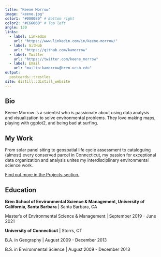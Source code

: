```yaml
---
title: "Keene Morrow"
image: "keene.jpg"
color1: "#000080" # Bottom right
color2: "#C66060" # Top left
angle: 130
links:
  - label: LinkedIn
    url: "https://www.linkedin.com/in/keene-morrow/"
  - label: GitHub
    url: "https://github.com/kamorrow"
  - label: Twitter
    url: "https://twitter.com/keene_morrow"
  - label: Email
    url: "mailto:kamorrow@bren.ucsb.edu"
output:
  postcards::trestles
site: distill::distill_website
---
```


## Bio

Keene Morrow is a scientist who is passionate about using data analysis and visualization to solve environmental problems. They love making maps, playing with ggplot2, and being bad at surfing.

## My Work

From solar panel siting to geospatial life cycle assessment to cataloguing (almost) every conserved parcel in Connecticut, my passion for exceptional data organization and analysis unites my interdisciplinary environmental science work.

[Find out more in the Projects section.](kamorrow.github.io/projects)

## Education

**Bren School of Environmental Science & Management, University of California, Santa Barbara** | Santa Barbara, CA

Master's of Environmental Science & Management | September 2019 - June 2021

**University of Connecticut** | Storrs, CT

B.A. in Geography | August 2009 - December 2013

B.S. in Environmental Science | August 2009 - December 2013